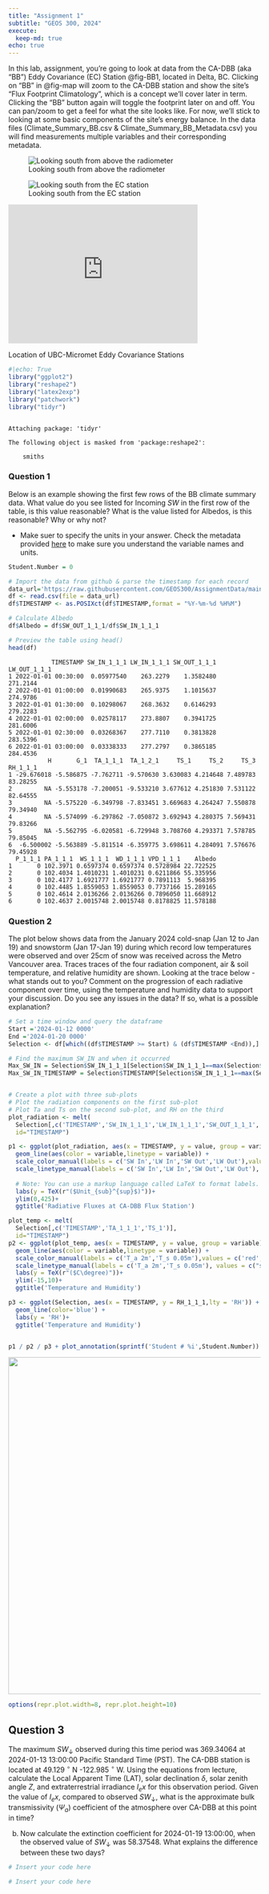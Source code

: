 ```yaml
---
title: "Assignment 1"
subtitle: "GEOS 300, 2024"
execute:
  keep-md: true
echo: true
---
```



In this lab, assignment, you're going to look at data from the CA-DBB (aka "BB") Eddy Covariance (EC) Station @fig-BB1, located in Delta, BC.  Clicking on "BB" in @fig-map will zoom to the CA-DBB station and show the site's "Flux Footprint Climatology", which is a concept we'll cover later in term.  Clicking the "BB" button again will toggle the footprint later on and off.  You can pan/zoom to get a feel for what the site looks like.  For now, we'll stick to looking at some basic components of the site's energy balance.  In the data files (Climate_Summary_BB.csv & Climate_Summary_BB_Metadata.csv) you will find measurements multiple variables and their corresponding metadata.

::: {#fig-BB1 layout-ncol=2}

![Looking south from above the radiometer](https://geos300.github.io/Lectures/images/BB1_Radiation.jpg){#fig-BB1-RAD}

![Looking south from the EC station](https://geos300.github.io/Lectures/images/BB1_Flux_Sensors.jpg){#fig-BB1-EC}

:::

::: {#fig-map}

<div style="overflow: hidden;
  padding-top: 55%;
  position: relative">
<iframe src="https://ubc-micromet.github.io/FieldSiteMaps/" title="Processes" scrolling="no" frameborder="0"
style="border: 0;
height: 100%;
left: 0;
position: absolute;
top: 0;
width: 75%;">
</iframe>
</div>
Location of UBC-Micromet Eddy Covariance Stations
:::






::: {.cell}

```.r
#|echo: True
library("ggplot2")
library("reshape2")
library("latex2exp")
library("patchwork")
library("tidyr")
```

::: {.cell-output .cell-output-stderr}

```

Attaching package: 'tidyr'
```


:::

::: {.cell-output .cell-output-stderr}

```
The following object is masked from 'package:reshape2':

    smiths
```


:::
:::


### Question 1 

Below is an example showing the first few rows of the BB climate summary data.  What value do you see listed for Incoming $SW$ in the first row of the table, is this value reasonable?  What is the value listed for Albedos, is this reasonable?  Why or why not?

* Make suer to specify the units in your answer. Check the metadata provided [here](https://github.com/GEOS300/AssignmentData/blob/main/Climate_Summary_BB_Metadata.md) to make sure you understand the variable names and units.


::: {.cell}

```.r
Student.Number = 0

# Import the data from github & parse the timestamp for each record
data_url='https://raw.githubusercontent.com/GEOS300/AssignmentData/main/Climate_Summary_BB.csv'
df <- read.csv(file = data_url)
df$TIMESTAMP <- as.POSIXct(df$TIMESTAMP,format = "%Y-%m-%d %H%M")

# Calculate Albedo
df$Albedo = df$SW_OUT_1_1_1/df$SW_IN_1_1_1

# Preview the table using head()
head(df)
```

::: {.cell-output .cell-output-stdout}

```
            TIMESTAMP SW_IN_1_1_1 LW_IN_1_1_1 SW_OUT_1_1_1 LW_OUT_1_1_1
1 2022-01-01 00:30:00  0.05977540    263.2279    1.3582480     271.2144
2 2022-01-01 01:00:00  0.01990683    265.9375    1.1015637     274.9786
3 2022-01-01 01:30:00  0.10298067    268.3632    0.6146293     279.2283
4 2022-01-01 02:00:00  0.02578117    273.8807    0.3941725     281.6006
5 2022-01-01 02:30:00  0.03268367    277.7110    0.3813828     283.5396
6 2022-01-01 03:00:00  0.03338333    277.2797    0.3865185     284.4536
           H       G_1  TA_1_1_1  TA_1_2_1     TS_1     TS_2     TS_3 RH_1_1_1
1 -29.676018 -5.586875 -7.762711 -9.570630 3.630083 4.214648 7.489783 83.28255
2         NA -5.553178 -7.200051 -9.533210 3.677612 4.251830 7.531122 82.64555
3         NA -5.575220 -6.349798 -7.833451 3.669683 4.264247 7.550878 79.34940
4         NA -5.574099 -6.297862 -7.050872 3.692943 4.280375 7.569431 79.83266
5         NA -5.562795 -6.020581 -6.729948 3.708760 4.293371 7.578785 79.85045
6  -6.500002 -5.563889 -5.811514 -6.359775 3.698611 4.284091 7.576676 79.45928
  P_1_1_1 PA_1_1_1  WS_1_1_1  WD_1_1_1 VPD_1_1_1    Albedo
1       0 102.3971 0.6597374 0.6597374 0.5728984 22.722525
2       0 102.4034 1.4010231 1.4010231 0.6211866 55.335956
3       0 102.4177 1.6921777 1.6921777 0.7891113  5.968395
4       0 102.4485 1.8559053 1.8559053 0.7737166 15.289165
5       0 102.4614 2.0136266 2.0136266 0.7896050 11.668912
6       0 102.4637 2.0015748 2.0015748 0.8178825 11.578188
```


:::
:::

### Question 2 

The plot below shows data from the January 2024 cold-snap (Jan 12 to Jan 19) and snowstorm (Jan 17-Jan 19) during which record low temperatures were observed and over 25cm of snow was received across the Metro Vancouver area.  Traces traces of the four radiation component, air & soil temperature, and relative humidity are shown.  Looking at the trace below - what stands out to you?  Comment on the progression of each radiative component over time, using the temperature and humidity data to support your discussion.  Do you see any issues in the data?  If so, what is a possible explanation?



::: {.cell}

```.r
# Set a time window and query the dataframe
Start ='2024-01-12 0000'
End ='2024-01-20 0000'
Selection <- df[which((df$TIMESTAMP >= Start) & (df$TIMESTAMP <End)),]

# Find the maximum SW_IN and when it occurred
Max_SW_IN = Selection$SW_IN_1_1_1[Selection$SW_IN_1_1_1==max(Selection$SW_IN_1_1_1)]
Max_SW_IN_TIMESTAMP = Selection$TIMESTAMP[Selection$SW_IN_1_1_1==max(Selection$SW_IN_1_1_1)]


# Create a plot with three sub-plots
# Plot the radiation components on the first sub-plot
# Plot Ta and Ts on the second sub-plot, and RH on the third
plot_radiation <- melt(
  Selection[,c('TIMESTAMP','SW_IN_1_1_1','LW_IN_1_1_1','SW_OUT_1_1_1', 'LW_OUT_1_1_1')],
  id="TIMESTAMP")

p1 <- ggplot(plot_radiation, aes(x = TIMESTAMP, y = value, group = variable)) +
  geom_line(aes(color = variable,linetype = variable)) +
  scale_color_manual(labels = c('SW In','LW In','SW Out','LW Out'),values = c('red','red','blue','blue')) +
  scale_linetype_manual(labels = c('SW In','LW In','SW Out','LW Out'), values = c("solid","dashed","solid","dashed"))+
  
  # Note: You can use a markup language called LaTeX to format labels.  Replace Units,subscript, and superscript with the appropriate unit for radiative fluxes
  labs(y = TeX(r"($Unit_{sub}^{sup}$)"))+
  ylim(0,425)+
  ggtitle('Radiative Fluxes at CA-DBB Flux Station')

plot_temp <- melt(
  Selection[,c('TIMESTAMP','TA_1_1_1','TS_1')],
  id="TIMESTAMP")
p2 <- ggplot(plot_temp, aes(x = TIMESTAMP, y = value, group = variable)) +
  geom_line(aes(color = variable,linetype = variable)) +
  scale_color_manual(labels = c('T_a 2m','T_s 0.05m'),values = c('red','red')) +
  scale_linetype_manual(labels = c('T_a 2m','T_s 0.05m'), values = c("solid","dashed"))+
  labs(y = TeX(r"($C\degree)"))+
  ylim(-15,10)+
  ggtitle('Temperature and Humidity')

p3 <- ggplot(Selection, aes(x = TIMESTAMP, y = RH_1_1_1,lty = 'RH')) +
  geom_line(color='blue') +
  labs(y = 'RH')+
  ggtitle('Temperature and Humidity')


p1 / p2 / p3 + plot_annotation(sprintf('Student # %i',Student.Number))
```

::: {.cell-output-display}
![](01_files/figure-html/unnamed-chunk-3-1.png){width=672}
:::

```.r
options(repr.plot.width=8, repr.plot.height=10)
```
:::

## Question 3

The maximum $SW_\downarrow$ observed during this time period was 369.34064 at 2024-01-13 13:00:00  Pacific Standard Time (PST).  The CA-DBB station is located at 49.129 $^{\circ}$ N -122.985 $^{\circ}$ W.  Using the equations from lecture, calculate the Local Apparent Time (LAT), solar declination $\delta$, solar zenith angle $Z$, and extraterrestrial irradiance $I_ex$ for this observation period.  Given the value of $I_ex$, compared to observed $SW_\downarrow$, what is the approximate bulk transmissivity ($\Psi_a$) coefficient of the atmosphere over CA-DBB at this point in time?

b. Now calculate the extinction coefficient for  2024-01-19 13:00:00, when the observed value of $SW_\downarrow$ was 58.37548.  What explains the difference between these two days?



::: {.cell}

```.r
# Insert your code here
```
:::



::: {.cell}

```.r
# Insert your code here
```
:::

